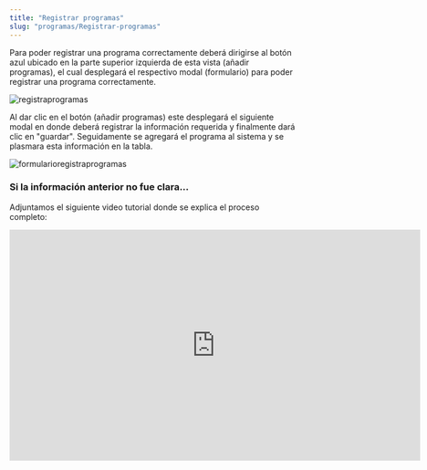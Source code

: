 ```yaml
---
title: "Registrar programas"
slug: "programas/Registrar-programas"
---
```



<Tabs>
  <TabItem label="Endpoint">
    <ApiEndpoint url={`${API_BASE_URL}admin/programas`} />

  </TabItem>
</Tabs>

Para poder registrar una programa correctamente deberá dirigirse al botón azul ubicado
en la parte superior izquierda de esta vista (añadir programas), el cual desplegará el respectivo modal (formulario)
para poder registrar una programa correctamente.

<Image
  src={registraprogramas}
  alt="registraprogramas"
  width={3148}
  height={2270}
/>

Al dar clic en el botón (añadir programas) este desplegará el siguiente modal en donde deberá registrar la información requerida y finalmente dará clic en "guardar". Seguidamente se agregará el programa al sistema y se plasmara esta información en la tabla.

<Image
  src={formularioregistraprogramas}
  alt="formularioregistraprogramas"
  width={3148}
  height={2270}
/>

### Si la información anterior no fue clara...

Adjuntamos el siguiente video tutorial donde se explica el proceso completo:

<div style={{ display: "flex", justifyContent: "center" }}>
  <iframe
    width="720"
    height="405"
    src="https://www.youtube.com/embed/ouGYe5Irveg"
    title="Tutorial"
    frameBorder="0"
    allow="accelerometer; autoplay; clipboard-write; encrypted-media; gyroscope; picture-in-picture"
    allowFullScreen
  ></iframe>
</div>
